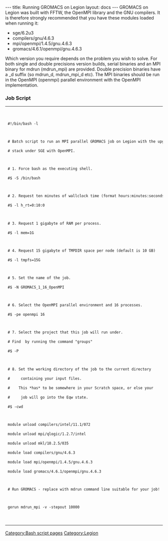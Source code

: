 ---
title: Running GROMACS on Legion
layout: docs
---
[[Category:Bash script pages]]
[[Category:Legion]]
GROMACS on Legion was built with FFTW, the OpenMPI library and the GNU compilers. It is therefore strongly recommended that you have these modules loaded when running it:

* sge/6.2u3
* compilers/gnu/4.6.3
* mpi/openmpi/1.4.5/gnu.4.6.3
* gromacs/4.6.1/openmpi/gnu.4.6.3

Which version you require depends on the problem you wish to solve.  For both single and double precisions version builds, serial binaries and an MPI binary for mdrun (mdrun_mpi) are provided. Double precision binaries have a _d suffix (so mdrun_d, mdrun_mpi_d etc).  The MPI binaries should be run in the OpenMPI (openmpi) parallel environment with the OpenMPI implementation.

===Job Script===
{|style="background-color:#F9F9F9;" width=100%
|-
|
<code>
 #!/bin/bash -l

 # Batch script to run an MPI parallel GROMACS job on Legion with the upgraded software
 # stack under SGE with OpenMPI.

 # 1. Force bash as the executing shell.
 #$ -S /bin/bash

 # 2. Request ten minutes of wallclock time (format hours:minutes:seconds).
 #$ -l h_rt=0:10:0

 # 3. Request 1 gigabyte of RAM per process.
 #$ -l mem=1G

 # 4. Request 15 gigabyte of TMPDIR space per node (default is 10 GB)
 #$ -l tmpfs=15G

 # 5. Set the name of the job.
 #$ -N GROMACS_1_16_OpenMPI

 # 6. Select the OpenMPI parallel environment and 16 processes.
 #$ -pe openmpi 16

 # 7. Select the project that this job will run under.
 # Find <your_project_id> by running the command "groups"
 #$ -P <your_project_id>

 # 8. Set the working directory of the job to the current directory
 #     containing your input files.
 #    This *has* to be somewhere in your Scratch space, or else your
 #     job will go into the Eqw state.
 #$ -cwd

 module unload compilers/intel/11.1/072
 module unload mpi/qlogic/1.2.7/intel
 module unload mkl/10.2.5/035
 module load compilers/gnu/4.6.3
 module load mpi/openmpi/1.4.5/gnu.4.6.3
 module load gromacs/4.6.1/openmpi/gnu.4.6.3

 # Run GROMACS - replace with mdrun command line suitable for your job!

 gerun mdrun_mpi -v -stepout 10000
</code>
|}